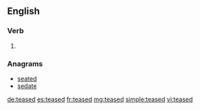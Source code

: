 ==English==

===Verb===
{{head|en|verb form}}

# {{en-past of|tease}}

===Anagrams===
* [[seated#English|seated]]
* [[sedate#English|sedate]]

[[de:teased]]
[[es:teased]]
[[fr:teased]]
[[mg:teased]]
[[simple:teased]]
[[vi:teased]]